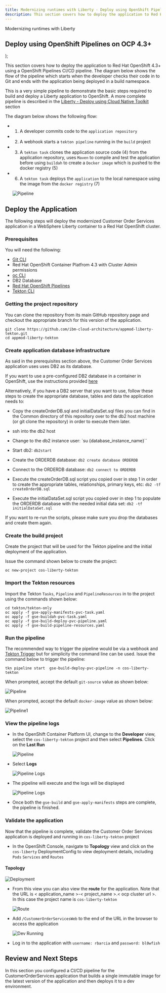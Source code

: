 ```yaml
---
title: Modernizing runtimes with Liberty - Deploy using OpenShift Pipelines on OCP 4.3+
description: This section covers how to deploy the application to Red Hat OpenShift 4.3 using a Tekton (OpenShift Pipelines) CI/CD pipeline. The diagram below shows the flow of the pipeline which starts when the developer checks their code in to Git and ends with the application being deployed in a build namespace.
---
```


  <span>
Modernizing runtimes with Liberty <br/> <h2>Deploy using OpenShift Pipelines on OCP 4.3+</h2>
  </span>
);

<PageDescription>

This section covers how to deploy the application to Red Hat OpenShift 4.3+ using a OpenShift Pipelines CI/CD pipeline. The diagram below shows the flow of the pipeline which starts when the developer checks their code in to Git and ends with the application being deployed in a build namespace.
</PageDescription>

This is a very simple pipeline to demonstrate the basic steps required to build and deploy a Liberty application to OpenShift. A more complete pipeline is described in the [Liberty - Deploy using Cloud Native Toolkit](liberty-deploy-cloud-native-toolkit) section

The diagram below shows the following flow:

- 1) A developer commits code to the `application repository`

- 2) A webhook starts a `tekton pipeline` running in the `build` project

- 3) A `tekton task` clones the application source code (4) from the application repository, uses `Maven` to compile and test the application before using `buildah` to create a `Docker image` which is pushed to the docker registry (5)

- 6) A `tekton task` deploys the `application` to the local namespace using the image from the `docker registry` (7)

  ![Pipeline](images/tekton-flow.jpg)

## Deploy the Application
The following steps will deploy the modernized Customer Order Services application in a WebSphere Liberty container to a Red Hat OpenShift cluster.

### Prerequisites
You will need the following:

- [Git CLI](https://git-scm.com/book/en/v2/Getting-Started-Installing-Git)
- Red Hat OpenShift Container Platfrom 4.3 with Cluster Admin permissions
- [oc CLI](https://docs.openshift.com/container-platform/3.11/cli_reference/get_started_cli.html)
- DB2 Database
- [Red Hat OpenShift Pipelines](OpenShiftPipelinesInstall.md)
- [Tekton CLI](https://github.com/tektoncd/cli)

### Getting the project repository
You can clone the repository from its main GitHub repository page and checkout the appropriate branch for this version of the application.

```
git clone https://github.com/ibm-cloud-architecture/appmod-liberty-tekton.git
cd appmod-liberty-tekton
```

### Create application database infrastructure
As said in the prerequisites section above, the Customer Order Services application uses uses DB2 as its database.

If you want to use a pre-configured DB2 database in a container in OpenShift, use the instructions provided [here](db2)

Alternatively, if you have a DB2 server that you want to use, follow these steps to create the appropriate database, tables and data the application needs to:

- Copy the createOrderDB.sql and initialDataSet.sql files you can find in the Common directory of this repository over to the db2 host machine (or git clone the repository) in order to execute them later.

- ssh into the db2 host

- Change to the db2 instance user: `su {database_instance_name}``

- Start db2: `db2start`

- Create the ORDERDB database: `db2 create database ORDERDB`

- Connect to the ORDERDB database: `db2 connect to ORDERDB`

- Execute the createOrderDB.sql script you copied over in step 1 in order to create the appropriate tables, relationships, primary keys, etc: `db2 -tf createOrderDB.sql`

- Execute the initialDataSet.sql script you copied over in step 1 to populate the ORDERDB database with the needed initial data set: `db2 -tf initialDataSet.sql`

If you want to re-run the scripts, please make sure you drop the databases and create them again.

### Create the build project
Create the project that will be used for the Tekton pipeline and the initial deployment of the application.

Issue the command shown below to create the project:
```
oc new-project cos-liberty-tekton
```

### Import the Tekton resources
Import the Tekton `Tasks`, `Pipeline` and `PipelineResources` in to the project using the commands shown below:

```
cd tekton/tekton-only
oc apply -f gse-apply-manifests-pvc-task.yaml
oc apply -f gse-buildah-pvc-task.yaml
oc apply -f gse-build-deploy-pvc-pipeline.yaml
oc apply -f gse-build-pipeline-resources.yaml
```

### Run the pipeline
The recommended way to trigger the pipeline would be via a webhook and [Tekton Trigger](https://github.com/tektoncd/triggers) but for simplicity the command line can be used. Issue the command below to trigger the pipeline:

```
tkn pipeline start  gse-build-deploy-pvc-pipeline -n cos-liberty-tekton
```

When prompted, accept the default `git-source` value as shown below:

  ![Pipeline](images/tekton-only/start-1.jpg)

When prompted, accept the default `docker-image` value as shown below:

  ![Pipeline1](images/tekton-only/start-2.jpg)

### View the pipeline logs
- In the OpenShift Container Platform UI, change to the **Developer** view, select the `cos-liberty-tekton` project and then select **Pipelines**. Click on the **Last Run**

  ![Pipeline](images/tekton-only/run-1.jpg)

- Select **Logs**

  ![Pipeline Logs](images/tekton-only/run-2.jpg)

- The pipeline will execute and the logs will be displayed

  ![Pipeline Logs](images/tekton-only/run-3.jpg)

- Once both the `gse-build` and `gse-apply-manifests` steps are complete, the pipeline is finished.

### Validate the application
Now that the pipeline is complete, validate the Customer Order Services application is deployed and running in `cos-liberty-tekton` project

- In the OpenShift Console, navigate to **Topology** view and click on the `cos-liberty` DeploymentConfig to view deployment details, including `Pods` `Services` and `Routes`

#### Topology
  ![Deployment](images/tekton-only/validate-1.jpg)

- From this view you can also view the **route** for the application. Note that the URL is < application_name >-< project_name >.< ocp cluster url >. In this case the project name is `cos-liberty-tekton`

  ![Route](images/tekton-only/route.jpg)

- Add `/CustomerOrderServicesWeb` to the end of the URL in the browser to access the application

  ![Dev Running](images/liberty-deploy/dev-running.jpg)

- Log in to the application with `username: rbarcia` and `password: bl0wfish`

## Review and Next Steps
In this section you configured a CI/CD pipeline for the CustomerOrderServices application that builds a single immutable image for the latest version of the application and then deploys it to a dev environment.
